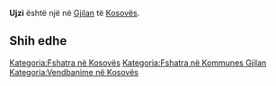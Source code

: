 {{Fshat në 
 | Emri                = Ujzi
 | EmriAlt                = 
 | NAME_SHORT_FORM=      
 | NAME_GENERIC=      
 | NAME_SORT_NAME_RO=      UJZI
 | FULL_NAME_RO = Ujzi
 | FULL_NAME_ND_RO=Ujzi
 | SORT_NAME_RG=UJZI
 | FULL_NAME_RG=Ujzi
 | FULL_NAME_ND_RG=Ujzi
 | SRP_NAME_SHORT_FORM=      
 | SRP_NAME_GENERIC=      
 | SRP_NAME_SORT_NAME_RO=      
 | SRP_FULL_NAME_RO = 
 | SRP_FULL_NAME_ND_RO=
 | SRP_SORT_NAME_RG=
 | SRP_FULL_NAME_RG=
 | SRP_FULL_NAME_ND_RG=
 | Emri (Rasa dhanore) = 
 | Figura              = 
 | Shteti              = Kosovo
 | Komuna              = Gjilan
 | Kodi postar         = 
 | Sipërfaqja          = 

 | Popullsia           = 

 | Regj. i popullsisë  = 
 | Dend. e popullsisë  = 
 | Faqja zyrtare       = 
 <!--- Koordinatat ----> 
 | Gjerësia            = 42.333333
 | Gjatësia            = 20.528333
 | Lartësia            = 
}}
'''Ujzi''' është një [[]] në [[Gjilan]] të [[Kosovës]].

<!-- == Gjeografia == -->
<!-- == Historia == -->
<!-- == Demografia == -->
== Shih edhe ==
{{Komuna Gjilan}}
{{Kosovo-Administrata-Cung}}

[[Kategoria:Fshatra në Kosovës]]
[[Kategoria:Fshatra në Kommunes Gjilan]]
[[Kategoria:Vendbanime në Kosovës]]